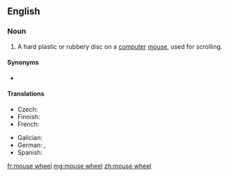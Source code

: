 {{also|mouse-wheel}}
==English==
{{wikipedia|Scroll wheel}}

===Noun===
{{en-noun}}

# {{lb|en|computing}} A hard plastic or rubbery disc on a [[computer]] [[mouse]], used for scrolling.

====Synonyms====
* {{l|en|scroll wheel}}

====Translations====
{{trans-top|disc used for scrolling}}
* Czech: {{t|cs|skrolovací kolečko|n}}
* Finnish: {{t|fi|hiiren rulla}}
* French: {{t|fr|molette de souris|f}}
{{trans-mid}}
* Galician: {{t|gl|roda do rato|f}}
* German: {{t|de|Mausrad|n}}, {{t|de|Scrollrad|n}}
* Spanish: {{t|es|rueda del ratón}}
{{trans-bottom}}

[[fr:mouse wheel]]
[[mg:mouse wheel]]
[[zh:mouse wheel]]